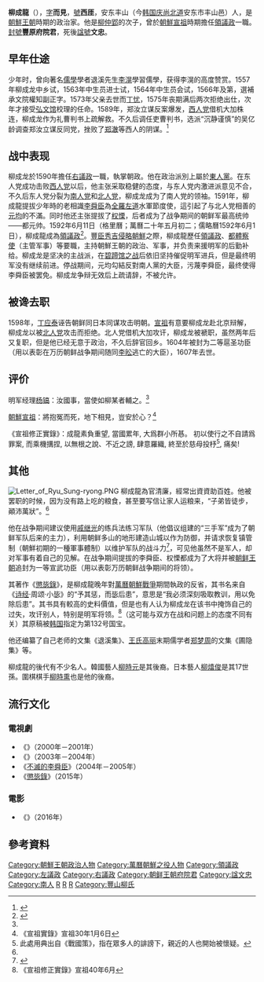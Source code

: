 {{Infobox Korean name
|hangul=류성룡
|hanja=柳成龍
|rr=Yu Seongryong 
|mr=Ryu Sŏngryong
}}
'''柳成龍'''（{{bd|1542年|11月7日（嘉靖二十一年十月初一）|1607年|6月7日（萬曆三十五年五月十三日）|}}），[[表字|字]]'''而見'''，[[號|號]]'''西厓'''，安东丰山（今[[韩国|韩国]][[庆尚北道|庆尚北道]]安东市丰山邑）人，是[[朝鮮王朝|朝鮮王朝]]時期的政治家。他是[[柳仲郢|柳仲郢]]的次子，曾於[[朝鮮宣祖|朝鮮宣祖]]時期擔任[[領議政|領議政]]一職。[[封號|封號]]'''豐原府院君'''，死後[[諡號|諡號]]'''文忠'''。

== 早年仕途 ==
少年时，曾向著名[[儒學|儒學]]學者退溪先生[[李滉|李滉]]學習儒學，获得李滉的高度赞赏。1557年柳成龙中乡试，1563年中生员进士试，1564年中生员会试，1566年及第，選補承文院權知副正字。1573年父亲去世而[[丁忧|丁忧]]，1575年丧期满后两次拒绝出仕，次年才接受[[弘文馆|弘文馆]]校理的任命。1589年，郑汝立谋反案爆发，[[西人党|西人党]]借机大加株连，柳成龙作为礼曹判书上疏解救。不久后调任吏曹判书，选派“沉静谨慎”的吴亿龄调查郑汝立谋反同党，挫败了[[郑澈|郑澈]]等西人的阴谋。<ref name="#1">{{cite book|author1=佚名|title=西厓集|pages=《西厓先生年谱》}}</ref>

== 战中表现 ==
柳成龙於1590年擔任[[右議政|右議政]]一職，執掌朝政。他在政治派別上屬於[[東人黨|東人黨]]。在东人党成功击败[[西人党|西人党]]以后，他主张采取稳健的态度，与东人党内激进派意见不合，不久后东人党分裂为[[南人党|南人党]]和[[北人党|北人党]]，柳成龙成为了南人党的领袖。1591年，柳成龍提拔少年時的老相識[[李舜臣_(朝鮮)|李舜臣]]為[[全羅左道|全羅左道]]水軍節度使，這引起了与北人党相善的[[元均_(朝鲜)|元均]]的不滿。同时他还主张提拔了[[权慄|权慄]]，后者成为了战争期间的朝鲜军最高统帅——都元帅。1592年6月11日（格里曆；萬曆二十年五月初二；儒略曆1592年6月1日），柳成龍成為[[領議政|領議政]]<ref>{{Cite web|title=교지(敎旨) - 한국민족문화대백과사전|url=http://encykorea.aks.ac.kr/Contents/SearchNavi?keyword=%E6%95%8E%E6%97%A8&ridx=0&tot=1033|accessdate=2019-07-27|work=encykorea.aks.ac.kr|archive-date=2020-06-29|archive-url=https://web.archive.org/web/20200629222112/http://encykorea.aks.ac.kr/Contents/SearchNavi?keyword=%E6%95%8E%E6%97%A8&ridx=0&tot=1033|dead-url=no}}</ref>。[[豐臣秀吉|豐臣秀吉]][[萬曆朝鮮戰爭|侵略朝鮮]]之際，柳成龍歷任[[領議政|領議政]]、[[都體察使|都體察使]]（主管军事）等要職，主持朝鮮王朝的政治、军事，并负责来援明军的后勤补给。柳成龙是坚决的主战派，在[[碧蹄馆之战|碧蹄馆之战]]后依旧坚持催促明军进兵，但是最终明军没有继续前进。停战期间，元均勾結反對南人黨的大臣，污蔑李舜臣，最终使得李舜臣被罢免。柳成龙争辩无效后上疏请辞，不被允许。

== 被谗去职 ==
1598年，[[丁应泰|丁应泰]]诬告朝鲜同日本同谋攻击明朝。[[朝鲜宣祖|宣祖]]有意要柳成龙赴北京辩解，柳成龙以被[[北人党|北人党]]攻击而拒绝。北人党借机大加攻讦，柳成龙被褫职，虽然两年后又复职，但是他已经无意于政治，不久后辞官回乡。1604年被封为二等扈圣功臣（用以表彰在万历朝鲜战争期间随同[[李昖|李昖]]逃亡的大臣），1607年去世。

== 评价 ==

明军经理[[杨镐|杨镐]]：汝國事，當使如柳某者輔之。<ref name="#1"/>

[[朝鮮宣祖|朝鮮宣祖]]：將抱冤而死，地下相見，豈安於心？<ref>《宣祖實錄》宣祖30年1月6日</ref>

《宣祖修正實錄》：成龍素負重望, 當國累年, 大爲群小所惎。 初以使行之不自請爲罪案, 而乘機搆捏, 以無根之說、不近之謗, 肆意羅織, 終至於慈母投杼<ref>此處用典出自《戰國策》，指在眾多人的誹謗下，親近的人也開始被懷疑。</ref>, 痛矣!

== 其他 ==
[[File:Letter_of_Ryu_Sung-ryong.PNG|thumb]]
柳成龍為官清廉，經常出資資助百姓。他被罢职的时候，因为没有路上吃的粮食，甚至要写信让家人运粮来，“子弟皆徒步，顚沛萬狀”。<ref name="#1"/>

他在战争期间建议使用[[戚继光|戚继光]]的练兵法练习军队（他倡议组建的“三手军”成为了朝鲜军队后来的主力），利用朝鲜多山的地形建造山城以作为防御，并请求恢复镇管制（朝鮮初期的一種軍事體制）以维护军队的战斗力<ref>{{cite book|author1=柳馨远|title=磻溪随录}}</ref>，可见他虽然不是军人，却对军事有着自己的见解。在战争期间提拔的李舜臣、权慄都成为了大将并被[[朝鲜王朝|朝鲜王朝]]追封为一等宣武功臣（用以表彰万历朝鲜战争期间的将领）。

其著作《[[懲毖錄|懲毖錄]]》，是柳成龍晚年對[[萬曆朝鮮戰爭|萬曆朝鮮戰爭]]期間執政的反省，其书名来自《[[诗经|诗经]]·周颂·小毖》的“予其惩，而毖后患”，意思是“我必须深刻吸取教训，用以免除后患”。其书具有較高的史料價值，但是也有人认为柳成龙在该书中掩饰自己的过失，攻讦别人，特别是明军将领。<ref>《宣祖修正實錄》宣祖40年6月</ref>（这可能与双方在战和问题上的态度不同有关）其原稿被[[韩国|韩国]]指定为第132号国宝。

他还编纂了自己老师的文集《退溪集》、[[王氏高丽|王氏高丽]]末期儒学者[[郑梦周|郑梦周]]的文集《圃隐集》等。

柳成龍的後代有不少名人。韓國藝人[[柳時元|柳時元]]是其後裔。日本藝人[[柳熺俊|柳熺俊]]是其17世孫。圍棋棋手[[柳時熏|柳時熏]]也是他的後裔。

==流行文化==
===電視劇===
* 《{{link-ko|雷聲 (電視劇)|천둥소리|雷聲}}》（2000年－2001年）
* 《{{link-ko|王的女子|왕의 여자}}》（2003年－2004年）
* 《[[不滅的李舜臣|不滅的李舜臣]]》（2004年－2005年）
* 《[[懲毖錄_(電視劇)|懲毖錄]]》（2015年）

===電影===
* 《{{link-ko|壬辰倭亂 1592|임진왜란 1592}}》（2016年）

==參考資料==
{{reflist}}

{{領議政}}
{{左議政}}
{{右議政}}

{{Authority control}}
[[Category:朝鮮王朝政治人物|Category:朝鮮王朝政治人物]]
[[Category:萬曆朝鮮之役人物|Category:萬曆朝鮮之役人物]]
[[Category:領議政|Category:領議政]]
[[Category:左議政|Category:左議政]]
[[Category:右議政|Category:右議政]]
[[Category:朝鲜王朝府院君|Category:朝鲜王朝府院君]]
[[Category:諡文忠|Category:諡文忠]]
[[Category:南人|Category:南人]]
[[Category:慶尚北道出身人物|R]]
[[Category:安東市出身人物|R]]
[[Category:柳姓|R]]
[[Category:豐山柳氏|Category:豐山柳氏]]